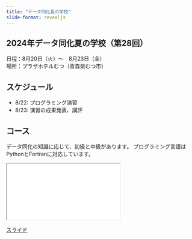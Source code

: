 ```yaml
---
title: "データ同化夏の学校"
slide-format: revealjs
---
```


## 2024年データ同化夏の学校（第28回）

日程：8月20日（火）～　8月23日（金）</br>
場所：プラザホテルむつ（青森県むつ市）

## スケジュール

- 8/22: プログラミング演習
- 8/23: 演習の成果発表、講評

## コース

データ同化の知識に応じて、初級と中級があります。
プログラミング言語はPythonとFortranに対応しています。

<div>

```{=html}
<iframe class="slide-deck" src="slides/"></iframe>
```

</div>

[スライド](slides/){target="_blank"}